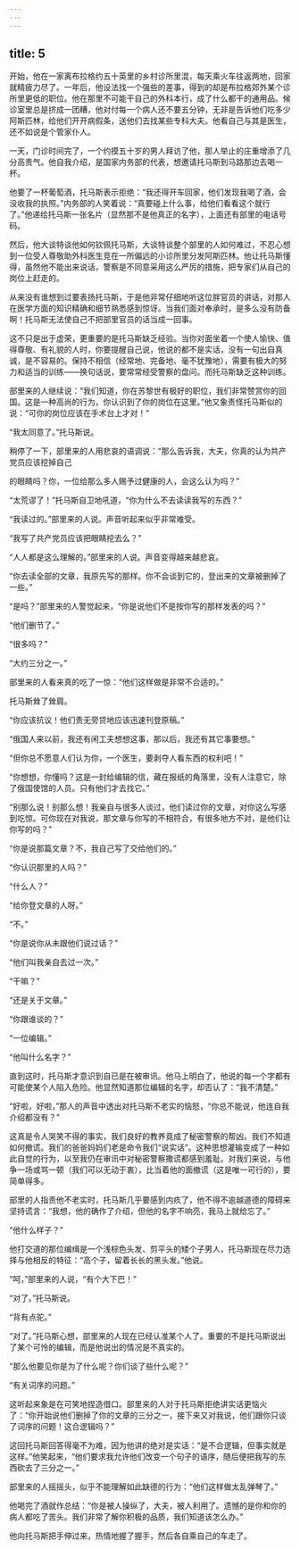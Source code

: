 ```yaml
---
---
---
```

title: 5
---



开始，他在一家离布拉格约五十英里的乡村诊所里混，每天乘火车往返两地，回家就精疲力尽了。一年后，他设法找一个强些的差事，得到的却是布拉格郊外某个诊所里更低的职位。他在那里不可能干自己的外科本行，成了什么都干的通用品。候诊室里总是挤成一团糟，他对付每一个病人还不要五分钟，无非是告诉他们吃多少阿斯匹林，给他们开开病假条，送他们去找某些专科大夫。他看自己与其是医生，还不如说是个管家仆人。

一天，门诊时间完了，一个约摸五十岁的男人拜访了他，那人举止的庄重增添了几分高贵气。他自我介绍，是国家内务部的代表，想邀请托马斯到马路那边去喝一杯。

他要了一杯葡萄酒，托马斯表示拒绝：“我还得开车回家，他们发现我喝了酒，会没收我的执照。”内务部的人笑着说：“真要碰上什么事，给他们看看这个就行了。”他递给托马斯一张名片（显然那不是他真正的名字），上面还有部里的电话号码。

然后，他大谈特谈他如何钦佩托马斯，大谈特谈整个部里的人如何难过，不忍心想到一位受人尊敬助外科医生竞在一所偏远的小诊所里分发阿斯匹林。他让托马斯懂得，虽然他不能出来说话，警察是不同意采用这么严厉的措施，把专家们从自己的岗位上赶走的。

从来没有谁想到过要表扬托马斯，于是他非常仔细地听这位胖官员的讲话，对那人在医学方面的知识精确和细节熟悉感到惊讶。当我们面对奉承时，是多么没有防备啊！托马斯无法使自己不把部里官员的话当成一回事。

这不只是出于虚荣，更重要的是托马斯缺乏经验。当你对面坐着一个使人愉快、值得尊敬、有礼貌的人时，你要提醒自己说，他说的都不是实话，没有一句出自真诚，是不容易的。保持不相信（经常地、完备地、毫不犹豫地），需要有极大的努力和适当的训练——换句话说，要常常经受警察的盘问。而托马斯缺乏这种训练。

部里来的人继续说：“我们知道，你在苏黎世有极好的职位，我们非常赞赏你的回国。这是一种高尚的行为，你认识到了你的岗位在这里。”他又象责怪托马斯似的说：“可你的岗位应该在手术台上才对！”

“我太同意了。”托马斯说。

稍停了一下，部里来的人用悲哀的语调说：“那么告诉我，大夫，你真的认为共产党员应该挖掉自己

的眼睛吗？你，一位给那么多人赐予过健康的人，会这么认为吗？”

“太荒谬了！”托马斯自卫地吼道，“你为什么不去读读我写的东西？”

“我读过的。”部里来的人说。声音听起来似乎非常难受。

“我写了共产党员应该把眼睛挖去么？”

“人人都是这么理解的。”部里来的人说。声音变得越来越悲哀。

“你去读全部的文章，我原先写的那样。你不会谈到它的，登出来的文章被删掉了一些。”

“是吗？”部里来的人警觉起来，“你是说他们不是按你写的那样发表的吗？”

“他们删节了。”

“很多吗？”

“大约三分之一。”

部里来的人看来真的吃了一惊：“他们这样做是非常不合适的。”

托马斯耸了耸肩。

“你应该抗议！他们责无旁贷地应该迅速刊登原稿。”

“俄国人来以前，我还有闲工夫想想这事，那以后，我还有其它事要想。”

“但你总不愿意人们认为你，一个医生，要剥夺人看东西的权利吧！”

“你想想，你懂吗？这是一封给编辑的信，藏在报纸的角落里，没有人注意它，除了俄国使馆的人员。只有他们才去找它。”

“别那么说！别那么想！我亲自与很多人谈过，他们读过你的文章，对你这么写感到吃惊。可你现在对我说，那文章与你写的不相符合，有很多地方不对，是他们让你写的吗？”

“你是说那篇文章？不，我自己写了交给他们的。”

“你认识那里的人吗？”

“什么人？”

“给你登文章的人呀。”

“不。”

“你是说你从未跟他们说过话？”

“他们叫我亲自去过一次。”

“干嘛？”

“还是关于文章。”

“你跟谁谈的？”

“一位编辑。”

“他叫什么名字？”

直到这时，托马斯才意识到自已是在被审讯。他马上明白了，他说的每一个字都有可能使某个人陷入危险。他显然知道那位编辑的名字，却否认了：“我不清楚。”

“好啦，好啦，”那人的声音中透出对托马斯不老实的恼怒，“你总不能说，他连自我介绍都没有？”

这真是令人哭笑不得的事实，我们良好的教养竟成了秘密警察的帮凶。我们不知道如何撤谎。我们的爸爸妈妈们老是命令我们“说实话”。这种思想灌输变成了一种如此自觉的行为，以至我仍在审讯中对秘密警察撒谎都感到羞耻。对我们来说，与他争一场或骂一顿（我们可以无动于衷），比当着他的面撤谎（这是唯一可行的），要简单得多。

部里的人指责他不老实时，托马斯几乎要感到内疚了，他不得不逾越道德的障碍来坚持谎言：“我想，他的确作了介绍，但他的名字不响亮，我马上就给忘了。”

“他什么样子？”

他打交道的那位编缉是一个浅棕色头发、剪平头的矮个子男人，托马斯现在尽力选择与他相反的特征：“高个子，留着长长的黑头发。”他说。

“呵，”部里来的人说，“有个大下巴！”

“对了。”托马斯说。

“背有点驼。”

“对了。”托马斯心想，部里来的人现在已经认准某个人了。重要的不是托马斯说出了某个可怜的编辑，而是他说出的情况是不真实的。

“那么他要见你是为了什么呢？你们谈了些什么呢？”

“有关词序的问题。”

这听起来象是在可笑地捏造借口。部里来的人对于托马斯拒绝讲实话更恼火了：“你开始说他们删掉了你的文章的三分之一，接下来又对我说，他们跟你只谈了词序的问题！这合逻辑吗？”

这回托马斯回答得毫不为难，因为他讲的绝对是实话：“是不合逻辑，但事实就是这样。”他笑起来，“他们要求我允许他们改变一个句子的语序，随后便把我写的东西砍去了三分之一。”

部里来的人摇摇头，似乎不能理解如此缺德的行为：“他们这样做太乱弹琴了。”

他喝完了酒就作总结：“你是被人操纵了，大夫，被人利用了。遗憾的是你和你的病人都吃了苦头。我们非常了解你积极的品质，我们知道该怎么办。”

他向托马斯把手伸过来，热情地握了握手，然后各自乘自己的车走了。